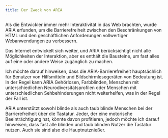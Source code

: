 ```yaml
---
title: Der Zweck von ARIA
---
```


Als die Entwickler immer mehr Interaktivität in das Web brachten, wurde ARIA erfunden, um die Barrierefreiheit zwischen
den Beschränkungen von HTML und den geschäftlichen Anforderungen vollwertiger Webanwendungen zu verbessern.

Das Internet entwickelt sich weiter, und ARIA berücksichtigt nicht alle Möglichkeiten der Interaktion, aber es enthält
die Bausteine, um fast alles auf eine oder andere Weise zugänglich zu machen.

Ich möchte darauf hinweisen, dass die ARIA-Barrierefreiheit hauptsächlich für Benutzer von Hilfsmitteln und
Bildschirmlesegeräten von Bedeutung ist. In der Regel kann ARIA Gehörlosen, Farbblinden, Menschen mit unterschiedlichen
Neurodiversitätsprofilen oder Menschen mit unterschiedlichen Sehbehinderungen nicht weiterhelfen, was in der Regel der Fall
ist.

ARIA unterstützt sowohl blinde als auch taub blinde Menschen bei der Barrierefreiheit über die Tastatur. Jeder, der eine
motorische Beeinträchtigung hat, könnte davon profitieren, jedoch möchte ich darauf hinweisen, dass fast alle blinden und
taub blinden Nutzer die Tastatur nutzen. Auch sie sind also die Hauptnutznießer.
